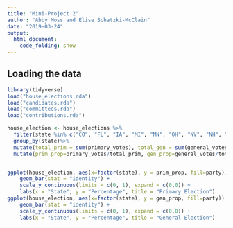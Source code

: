 ```yaml
---
title: "Mini-Project 2"
author: "Abby Moss and Elise Schatzki-McClain"
date: "2019-03-24"
output: 
  html_document:
    code_folding: show
---
```



## Loading the data

```r
library(tidyverse)
load("house_elections.rda")
load("candidates.rda")
load("committees.rda")
load("contributions.rda")

```

```r


house_election <- house_elections %>%
  filter(state %in% c("CO", "FL", "IA", "MI", "MN", "OH", "NV", "NH", "NC", "PA","VA", "WI")) %>%
  group_by(state)%>%
  mutate(total_prim = sum(primary_votes), total_gen = sum(general_votes)) %>%
  mutate(prim_prop=primary_votes/total_prim, gen_prop=general_votes/total_gen)


ggplot(house_election, aes(x=factor(state), y = prim_prop, fill=party)) + 
    geom_bar(stat = "identity") +
    scale_y_continuous(limits = c(0, 1), expand = c(0,0)) + 
    labs(x = "State", y = "Percentage", title = "Primary Election")
ggplot(house_election, aes(x=factor(state), y = gen_prop, fill=party)) + 
    geom_bar(stat = "identity") +
    scale_y_continuous(limits = c(0, 1), expand = c(0,0)) +
    labs(x = "State", y = "Percentage", title = "General Election")
```